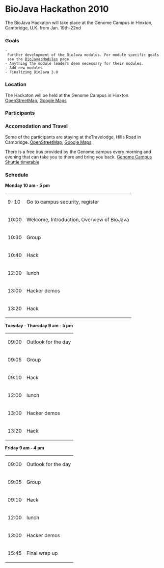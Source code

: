 = BioJava Hackathon 2010=

The BioJava Hackaton will take place at the Genome Campus in Hinxton, Cambridge, U.K. from Jan. 19th-22nd

=== Goals ===

 - Further development of the BioJava modules. For module specific goals see the [[BioJava:Modules]] page.
 - Anything the module leaders deem necessary for their modules.
 - Add new modules
 - Finalizing BioJava 3.0

=== Location ===

The Hackaton will be held at the Genome Campus in Hinxton.   [http://www.openstreetmap.org/?minlon=0.179953664541245&minlat=52.0744361877441&maxlon=0.19097812473774&maxlat=52.08349609375 OpenStreetMap],   [http://maps.google.com/maps?f=q&source=s_q&q=genome+campus+hinxton&ie=UTF8&hq=&hnear=Wellcome+Trust+Genome+Campus,+Hinxton,+Saffron+Walden,+Essex,+Vereinigtes+K%C3%B6nigreich&z=11 Google Maps]

=== Participants ===

=== Accomodation and Travel ===

Some of the participants are staying at theTravelodge, Hills Road  in Cambridge.  [http://www.openstreetmap.org/?minlon=0.135944694280624&minlat=52.189998626709&maxlon=0.136144712567329&maxlat=52.1902008056641 OpenStreetMap],  [http://maps.google.com/maps/place?cid=6821371219882759467&q=travelodge%2Bhills%2Broad%2Bcambridge Google Maps]

There is a free bus provided by the Genome campus every morning and evening that can take you to there and bring you back. [http://www.ebi.ac.uk/Information/Travel/shuttle_timetable.html Genome Campus Shuttle timetable]

=== Schedule ===

'''Monday 10 am - 5 pm'''


<table>
<tr><td>9-10</td><td>Go to campus security, register</td></tr>
<tr><td>10:00</td><td>Welcome, Introduction, Overview of BioJava</td></tr>
<tr><td>10:30</td><td>Group</td></tr>
<tr><td>10:40</td><td> Hack </td></tr>
<tr><td>12:00</td><td> lunch</td></tr>
<tr><td>13:00</td><td> Hacker demos</td></tr>
<tr><td>13:20</td><td> Hack</td></tr>
</table>

'''Tuesday - Thursday 9 am - 5 pm'''

<table>
<tr><td>09:00</td><td>Outlook for the day</td></tr>
<tr><td>09:05</td><td>Group</td></tr>
<tr><td>09:10</td><td>Hack</td></tr>
<tr><td>12:00</td><td> lunch</td></tr>
<tr><td>13:00</td><td> Hacker demos</td></tr>
<tr><td>13:20</td><td> Hack</td></tr>
</table>

'''Friday 9 am - 4 pm'''

<table>
<tr><td>09:00</td><td>Outlook for the day</td></tr>
<tr><td>09:05</td><td>Group</td></tr>
<tr><td>09:10</td><td>Hack</td></tr>
<tr><td>12:00</td><td> lunch</td></tr>
<tr><td>13:00</td><td> Hacker demos</td></tr>
<tr><td>15:45</td><td> Final wrap up</td></tr>
</table>